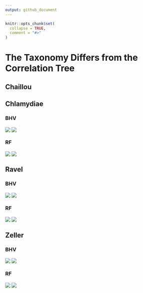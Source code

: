 ```yaml
---
output: github_document
---
```


<!-- README.md is generated from README.Rmd. Please edit that file -->

```r
knitr::opts_chunk$set(
  collapse = TRUE,
  comment = "#>"
)
```

# The Taxonomy Differs from the Correlation Tree

## Chaillou


## Chlamydiae

### BHV

<img src="chlamydiae/chlamydiae-boxplot-bhv.png" align="center"/>
<img src="chlamydiae/chlamydiae-pcoa-bhv.png" align="center"/>

### RF

<img src="chlamydiae/chlamydiae-boxplot-rf.png" align="center"/>
<img src="chlamydiae/chlamydiae-pcoa-rf.png" align="center"/>

## Ravel

### BHV

<img src="ravel/ravel-boxplot-bhv.png" align="center"/>
<img src="ravel/ravel-pcoa-bhv.png" align="center"/>

### RF

<img src="ravel/ravel-boxplot-rf.png" align="center"/>
<img src="ravel/ravel-pcoa-rf.png" align="center"/>

## Zeller

### BHV

<img src="zeller/zeller-boxplot-bhv.png" align="center"/>
<img src="zeller/zeller-pcoa-bhv.png" align="center"/>

### RF

<img src="zeller/zeller-boxplot-rf.png" align="center"/>
<img src="zeller/zeller-pcoa-rf.png" align="center"/>

